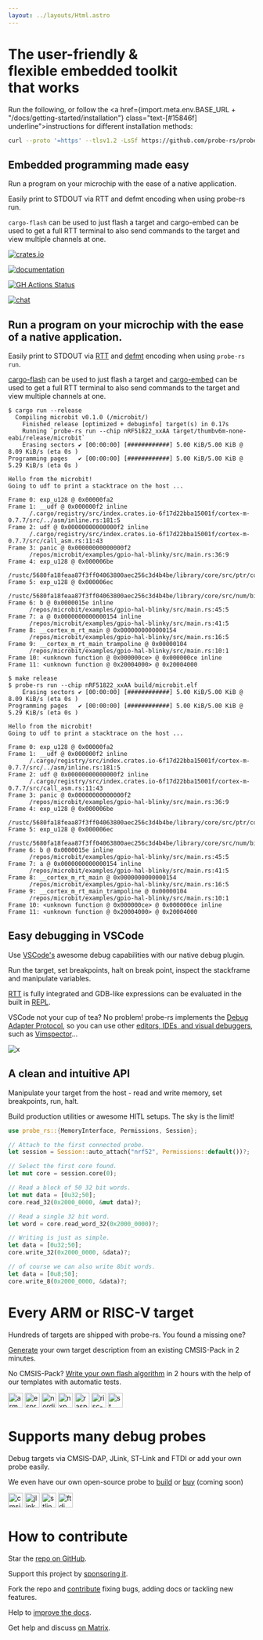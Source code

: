 ```yaml
---
layout: ../layouts/Html.astro
---
```


<h1 class="text-5xl font-bold text-center m-3">
  The <span class="text-green">user-friendly</span> &<br/>
  <span class="text-green">flexible</span> embedded toolkit<br />
  <span class="text-green">that works</span>
</h1>

Run the following, or follow the
<a
  href={import.meta.env.BASE_URL + "/docs/getting-started/installation"}
  class="text-[#15846f] underline">instructions</a>
for different installation methods:

```sh wrap
curl --proto '=https' --tlsv1.2 -LsSf https://github.com/probe-rs/probe-rs/releases/latest/download/probe-rs-tools-installer.sh | sh
```

## Embedded programming made easy

Run a program on your microchip with the ease of a native application.

Easily print to STDOUT via RTT and defmt encoding when using probe-rs run.

`cargo-flash` can be used to just flash a target and cargo-embed can be used
to get a full RTT terminal to also send commands to the target and view
multiple channels at one.

<div class="flex gap-2 justify-center">
  <p>
    <a href="https://crates.io/crates/probe-rs" target="_blank"
      ><img
        src="https://img.shields.io/crates/v/probe-rs"
        alt="crates.io"
        class="m-1"
      /></a
    >
  </p><p>
    <a href="https://docs.rs/probe-rs" target="_blank"
      ><img
        src="https://docs.rs/probe-rs/badge.svg"
        alt="documentation"
        class="m-1"
      /></a
    >
  </p><p>
    <a href="https://github.com/probe-rs/probe-rs/actions" target="_blank"
      ><img
        src="https://img.shields.io/github/actions/workflow/status/probe-rs/probe-rs/ci.yml?branch=master"
        alt="GH Actions Status"
        class="m-1"
      /></a
    >
  </p><p>
    <a href="https://matrix.to/#/#probe-rs:matrix.org" target="_blank"
      ><img
        src="https://img.shields.io/badge/chat-probe--rs%3Amatrix.org-brightgreen"
        alt="chat"
        class="m-1"
      /></a
    >
  </p>
</div>

## Run a program on your microchip with the ease of a native application.

Easily print to STDOUT via <a href="https://github.com/probe-rs/rtt-target">RTT</a> and <a href="https://github.com/knurling-rs/defmt">defmt</a> encoding when using `probe-rs run`.

<a href="/docs/tools/cargo-flash/">cargo-flash</a> can be used to just flash a target and <a href="/docs/tools/cargo-embed/">cargo-embed</a>
can be used to get a full RTT terminal to also send commands to the target and view multiple channels
at one.
```shell { title="Rust" }
$ cargo run --release
  Compiling microbit v0.1.0 (/microbit/)
    Finished release [optimized + debuginfo] target(s) in 0.17s
    Running `probe-rs run --chip nRF51822_xxAA target/thumbv6m-none-eabi/release/microbit`
    Erasing sectors ✔ [00:00:00] [############] 5.00 KiB/5.00 KiB @ 8.09 KiB/s (eta 0s )
Programming pages   ✔ [00:00:00] [############] 5.00 KiB/5.00 KiB @ 5.29 KiB/s (eta 0s )

Hello from the microbit!
Going to udf to print a stacktrace on the host ...

Frame 0: exp_u128 @ 0x00000fa2
Frame 1: __udf @ 0x000000f2 inline
      /.cargo/registry/src/index.crates.io-6f17d22bba15001f/cortex-m-0.7.7/src/../asm/inline.rs:181:5
Frame 2: udf @ 0x00000000000000f2 inline
      /.cargo/registry/src/index.crates.io-6f17d22bba15001f/cortex-m-0.7.7/src/call_asm.rs:11:43
Frame 3: panic @ 0x00000000000000f2
      /repos/microbit/examples/gpio-hal-blinky/src/main.rs:36:9
Frame 4: exp_u128 @ 0x000006be
      /rustc/5680fa18feaa87f3ff04063800aec256c3d4b4be/library/core/src/ptr/const_ptr.rs:921:18
Frame 5: exp_u128 @ 0x000006ec
      /rustc/5680fa18feaa87f3ff04063800aec256c3d4b4be/library/core/src/num/bignum.rs:299:60
Frame 6: b @ 0x0000015e inline
      /repos/microbit/examples/gpio-hal-blinky/src/main.rs:45:5
Frame 7: a @ 0x0000000000000154 inline
      /repos/microbit/examples/gpio-hal-blinky/src/main.rs:41:5
Frame 8: __cortex_m_rt_main @ 0x0000000000000154
      /repos/microbit/examples/gpio-hal-blinky/src/main.rs:16:5
Frame 9: __cortex_m_rt_main_trampoline @ 0x00000104
      /repos/microbit/examples/gpio-hal-blinky/src/main.rs:10:1
Frame 10: <unknown function @ 0x000000ce> @ 0x000000ce inline
Frame 11: <unknown function @ 0x20004000> @ 0x20004000
```

```shell { title="C" }
$ make release
$ probe-rs run --chip nRF51822_xxAA build/microbit.elf
    Erasing sectors ✔ [00:00:00] [############] 5.00 KiB/5.00 KiB @ 8.09 KiB/s (eta 0s )
Programming pages   ✔ [00:00:00] [############] 5.00 KiB/5.00 KiB @ 5.29 KiB/s (eta 0s )

Hello from the microbit!
Going to udf to print a stacktrace on the host ...

Frame 0: exp_u128 @ 0x00000fa2
Frame 1: __udf @ 0x000000f2 inline
      /.cargo/registry/src/index.crates.io-6f17d22bba15001f/cortex-m-0.7.7/src/../asm/inline.rs:181:5
Frame 2: udf @ 0x00000000000000f2 inline
      /.cargo/registry/src/index.crates.io-6f17d22bba15001f/cortex-m-0.7.7/src/call_asm.rs:11:43
Frame 3: panic @ 0x00000000000000f2
      /repos/microbit/examples/gpio-hal-blinky/src/main.rs:36:9
Frame 4: exp_u128 @ 0x000006be
      /rustc/5680fa18feaa87f3ff04063800aec256c3d4b4be/library/core/src/ptr/const_ptr.rs:921:18
Frame 5: exp_u128 @ 0x000006ec
      /rustc/5680fa18feaa87f3ff04063800aec256c3d4b4be/library/core/src/num/bignum.rs:299:60
Frame 6: b @ 0x0000015e inline
      /repos/microbit/examples/gpio-hal-blinky/src/main.rs:45:5
Frame 7: a @ 0x0000000000000154 inline
      /repos/microbit/examples/gpio-hal-blinky/src/main.rs:41:5
Frame 8: __cortex_m_rt_main @ 0x0000000000000154
      /repos/microbit/examples/gpio-hal-blinky/src/main.rs:16:5
Frame 9: __cortex_m_rt_main_trampoline @ 0x00000104
      /repos/microbit/examples/gpio-hal-blinky/src/main.rs:10:1
Frame 10: <unknown function @ 0x000000ce> @ 0x000000ce inline
Frame 11: <unknown function @ 0x20004000> @ 0x20004000
```

## Easy debugging in VSCode

Use <a href="/docs/tools/debugger/">VSCode's</a> awesome debug capabilities with our native debug plugin.

Run the target, set breakpoints, halt on break point, inspect the stackframe and manipulate variables.

<a href="https://github.com/probe-rs/rtt-target">RTT</a> is fully integrated and GDB-like expressions can be evaluated in the built in <a href="/docs/tools/debugger/">REPL</a>.

VSCode not your cup of tea? No problem! probe-rs implements the [Debug Adapter Protocol](https://microsoft.github.io/debug-adapter-protocol/overview), so you can use other [editors, IDEs, and visual debuggers](https://microsoft.github.io/debug-adapter-protocol/implementors/tools/), such as [Vimspector](https://github.com/puremourning/vimspector#readme)...

![x](../content/images/landing/probe-rs-debugger.png)

## A clean and intuitive API

Manipulate your target from the host - read and write memory, set breakpoints, run, halt.

Build production utilities or awesome HITL setups. The sky is the limit!

```rust { title="main.rs" }
use probe_rs::{MemoryInterface, Permissions, Session};

// Attach to the first connected probe.
let session = Session::auto_attach("nrf52", Permissions::default())?;

// Select the first core found.
let mut core = session.core(0);

// Read a block of 50 32 bit words.
let mut data = [0u32;50];
core.read_32(0x2000_0000, &mut data)?;

// Read a single 32 bit word.
let word = core.read_word_32(0x2000_0000)?;

// Writing is just as simple.
let data = [0u32;50];
core.write_32(0x2000_0000, &data)?;

// of course we can also write 8bit words.
let data = [0u8;50];
core.write_8(0x2000_0000, &data)?;
```

# Every ARM or RISC-V target

Hundreds of targets are shipped with probe-rs. You found a missing one?

<a href="/docs/knowledge-base/cmsis-packs/#target-extraction">Generate</a> your own target description from an existing CMSIS-Pack in 2 minutes.

No CMSIS-Pack? <a href="https://github.com/probe-rs/flash-algorithm-template">Write your own flash algorithm</a> in 2 hours with the help of our templates with automatic tests.


<div class="flex gap-5 justify-center flex-wrap">
  <Image src={arm} alt='arm' height="30" />
  <Image src={espressif} alt='espressif' height="30" />
  <Image src={nordic} alt='nordic' height="30" />
  <Image src={nxp} alt='nxp' height="30" />
  <Image src={raspberrypi} alt='raspberrypi' height="30" />
  <Image src={riscv} alt='risc-v' height="30" />
  <Image src={st} alt='st' height="30" />
</div>

# Supports many debug probes

Debug targets via CMSIS-DAP, JLink, ST-Link and FTDI or add your own probe easily.

We even have our own open-source probe to <a href="https://github.com/probe-rs/rusty-probe">build</a> or <a href="#" disabled>buy</a> (coming soon)


<div class="flex gap-5 justify-center">
  <Image src={cmsis} alt='cmsis' height="30" />
  <Image src={jlink} alt='jlink' height="30" />
  <Image src={stlink} alt='stlink' height="30" />
  <Image src={ftdi} alt='ftdi' height="30" />
</div>

# How to contribute

Star the [repo on GitHub](https://github.com/probe-rs/probe-rs).

Support this project by [sponsoring it](https://github.com/sponsors/probe-rs).

Fork the repo and [contribute](https://github.com/probe-rs/probe-rs) fixing bugs, adding docs or tackling new features.

Help to [improve the docs](https://docs.rs/probe-rs).

Get help and discuss [on Matrix](https://matrix.to/#/#probe-rs:matrix.org).
